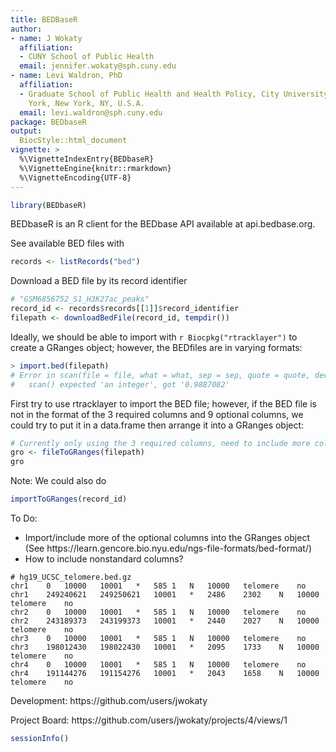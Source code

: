 ```yaml
---
title: BEDBaseR
author:
- name: J Wokaty
  affiliation: 
  - CUNY School of Public Health
  email: jennifer.wokaty@sph.cuny.edu
- name: Levi Waldron, PhD
  affiliation: 
  - Graduate School of Public Health and Health Policy, City University of New
    York, New York, NY, U.S.A.
  email: levi.waldron@sph.cuny.edu
package: BEDbaseR
output: 
  BiocStyle::html_document
vignette: >
  %\VignetteIndexEntry{BEDbaseR}
  %\VignetteEngine{knitr::rmarkdown}
  %\VignetteEncoding{UTF-8}  
---
```


```r
library(BEDbaseR)
```

BEDbaseR is an R client for the BEDbase API available at api.bedbase.org.

See available BED files with

```r
records <- listRecords("bed")
```

Download a BED file by its record identifier

```r
# "GSM6856752_S1_H3K27ac_peaks"
record_id <- records$records[[1]]$record_identifier
filepath <- downloadBedFile(record_id, tempdir())
```

Ideally, we should be able to import with `r Biocpkg("rtracklayer")` to create
a GRanges object; however, the BEDfiles are in varying formats:

```r
> import.bed(filepath)
# Error in scan(file = file, what = what, sep = sep, quote = quote, dec = dec,  : 
#   scan() expected 'an integer', got '0.9887082'
```

First try to use rtracklayer to import the BED file; however, if the BED file is
not in the format of the 3 required columns and 9 optional columns, we could try
to put it in a data.frame then arrange it into a GRanges object:
```r
# Currently only using the 3 required columns, need to include more columns
gro <- fileToGRanges(filepath)
gro
```

Note: We could also do
```r
importToGRanges(record_id)
```

To Do:

* Import/include more of the optional columns into the GRanges object (See https://learn.gencore.bio.nyu.edu/ngs-file-formats/bed-format/)
* How to include nonstandard columns?

```
# hg19_UCSC_telomere.bed.gz
chr1	0	10000	10001	*	585	1	N	10000	telomere	no
chr1	249240621	249250621	10001	*	2486	2302	N	10000	telomere	no
chr2	0	10000	10001	*	585	1	N	10000	telomere	no
chr2	243189373	243199373	10001	*	2440	2027	N	10000	telomere	no
chr3	0	10000	10001	*	585	1	N	10000	telomere	no
chr3	198012430	198022430	10001	*	2095	1733	N	10000	telomere	no
chr4	0	10000	10001	*	585	1	N	10000	telomere	no
chr4	191144276	191154276	10001	*	2043	1658	N	10000	telomere	no
```

Development: https://github.com/users/jwokaty

Project Board: https://github.com/users/jwokaty/projects/4/views/1

```r
sessionInfo()
```   
